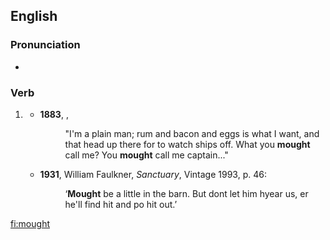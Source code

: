 ==English==

===Pronunciation===
*{{a|UK|US}} {{IPA|/maʊt/}}

===Verb===
{{en-verb form}}

# {{context|now|_|obsolete|_|outside|_|US|_|dialects}} {{alternative form of|might}}
#*'''1883''', {{w|Robert Louis Stevenson}}, ''{{w|Treasure Island}}''
#*:"I'm a plain man; rum and bacon and eggs is what I want, and that head up there for to watch ships off. What you '''mought''' call me? You '''mought''' call me captain..."
#*'''1931''', William Faulkner, ''Sanctuary'', Vintage 1993, p. 46:
#*:‘'''Mought''' be a little in the barn. But dont let him hyear us, er he'll find hit and po hit out.’

[[fi:mought]]